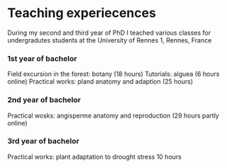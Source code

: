 ##
##
# __Teaching experiecences__

During my second and third year of PhD I teached various classes for undergradutes students at the University of Rennes 1, Rennes, France 
 
### __1st year of bachelor__ 

Field excursion in the forest: botany (18 hours) 
Tutorials: alguea (6 hours online)
Practical works: pland anatomy and adaption (25 hours)

### __2nd year of bachelor__

Practical wosks: angisperme anatomy and reproduction (29 hours partly online)

### __3rd year of bachelor__ 

Practical works: plant adaptation to drought stress 10 hours 
